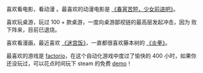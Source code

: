 喜欢看电影，看动漫 <DeletedData data="立志成为动漫婆罗门" /> 。最喜欢的动漫电影是 [《春宵苦短，少女前进吧》](https://bangumi.tv/subject/202240)。

喜欢玩桌游，玩过 100 + 款桌游，一度向桌游鄙视链的最高层发起冲击，因为 <DeletedData data="金钱不够" /> 败下阵来，目前已退烧。

喜欢看漫画，最近喜欢 [《迷宫饭》](https://bangumi.tv/subject/105206)，一直都很喜欢藤本树的 [《炎拳》](https://bangumi.tv/subject/179872)。

最喜欢的游戏是 [factorio](https://www.factorio.com/)，在这个自动化游戏中度过了愉快的 400 小时，如果你还没玩过，可以花点时间玩下 steam 的免费 [demo](https://store.steampowered.com/app/427520/Factorio/)！
